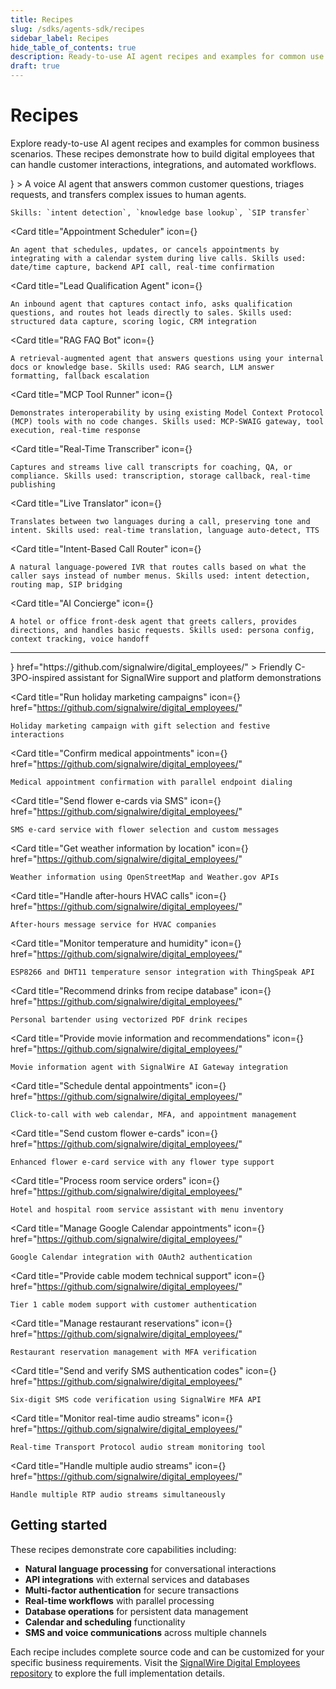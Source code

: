 ```yaml
---
title: Recipes
slug: /sdks/agents-sdk/recipes
sidebar_label: Recipes
hide_table_of_contents: true
description: Ready-to-use AI agent recipes and examples for common use cases
draft: true
---
```



# Recipes

Explore ready-to-use AI agent recipes and examples for common business scenarios. These recipes demonstrate how to build digital employees that can handle customer interactions, integrations, and automated workflows.

<CardGroup cols={3}>
  <Card 
    title="Customer Support Agent"
    icon={<MdSupportAgent />}
  >
    A voice AI agent that answers common customer questions, triages requests, and transfers complex issues to human agents. 
    
    Skills: `intent detection`, `knowledge base lookup`, `SIP transfer`
  </Card>
  
  <Card 
    title="Appointment Scheduler"
    icon={<MdSchedule />}
  >
    An agent that schedules, updates, or cancels appointments by integrating with a calendar system during live calls. Skills used: date/time capture, backend API call, real-time confirmation
  </Card>
  
  <Card 
    title="Lead Qualification Agent"
    icon={<MdLeaderboard />}
  >
    An inbound agent that captures contact info, asks qualification questions, and routes hot leads directly to sales. Skills used: structured data capture, scoring logic, CRM integration
  </Card>
  
  <Card 
    title="RAG FAQ Bot"
    icon={<MdSearch />}
  >
    A retrieval-augmented agent that answers questions using your internal docs or knowledge base. Skills used: RAG search, LLM answer formatting, fallback escalation
  </Card>
  
  <Card 
    title="MCP Tool Runner"
    icon={<MdBuild />}
  >
    Demonstrates interoperability by using existing Model Context Protocol (MCP) tools with no code changes. Skills used: MCP-SWAIG gateway, tool execution, real-time response
  </Card>
  
  <Card 
    title="Real-Time Transcriber"
    icon={<MdMic />}
  >
    Captures and streams live call transcripts for coaching, QA, or compliance. Skills used: transcription, storage callback, real-time publishing
  </Card>
  
  <Card 
    title="Live Translator"
    icon={<MdTranslate />}
  >
    Translates between two languages during a call, preserving tone and intent. Skills used: real-time translation, language auto-detect, TTS
  </Card>
  
  <Card 
    title="Intent-Based Call Router"
    icon={<MdCallSplit />}
  >
    A natural language-powered IVR that routes calls based on what the caller says instead of number menus. Skills used: intent detection, routing map, SIP bridging
  </Card>
  
  <Card 
    title="AI Concierge"
    icon={<MdSupport />}
  >
    A hotel or office front-desk agent that greets callers, provides directions, and handles basic requests. Skills used: persona config, context tracking, voice handoff
  </Card>
</CardGroup>

---

<CardGroup cols={3}>
  <Card 
    title="Provide technical support and platform demos"
    icon={<MdSmartToy />}
    href="https://github.com/signalwire/digital_employees/"
  >
    Friendly C-3PO-inspired assistant for SignalWire support and platform demonstrations
  </Card>
  
  <Card 
    title="Run holiday marketing campaigns"
    icon={<FaRobot />}
    href="https://github.com/signalwire/digital_employees/"
  >
    Holiday marketing campaign with gift selection and festive interactions
  </Card>
  
  <Card 
    title="Confirm medical appointments"
    icon={<MdLocalHospital />}
    href="https://github.com/signalwire/digital_employees/"
  >
    Medical appointment confirmation with parallel endpoint dialing
  </Card>
  
  <Card 
    title="Send flower e-cards via SMS"
    icon={<MdRestaurant />}
    href="https://github.com/signalwire/digital_employees/"
  >
    SMS e-card service with flower selection and custom messages
  </Card>
  
  <Card 
    title="Get weather information by location"
    icon={<MdCloud />}
    href="https://github.com/signalwire/digital_employees/"
  >
    Weather information using OpenStreetMap and Weather.gov APIs
  </Card>
  
  <Card 
    title="Handle after-hours HVAC calls"
    icon={<MdThermostat />}
    href="https://github.com/signalwire/digital_employees/"
  >
    After-hours message service for HVAC companies
  </Card>
  
  <Card 
    title="Monitor temperature and humidity"
    icon={<MdThermostat />}
    href="https://github.com/signalwire/digital_employees/"
  >
    ESP8266 and DHT11 temperature sensor integration with ThingSpeak API
  </Card>
  
  <Card 
    title="Recommend drinks from recipe database"
    icon={<MdRestaurant />}
    href="https://github.com/signalwire/digital_employees/"
  >
    Personal bartender using vectorized PDF drink recipes
  </Card>
  
  <Card 
    title="Provide movie information and recommendations"
    icon={<MdMovie />}
    href="https://github.com/signalwire/digital_employees/"
  >
    Movie information agent with SignalWire AI Gateway integration
  </Card>
  
  <Card 
    title="Schedule dental appointments"
    icon={<MdLocalHospital />}
    href="https://github.com/signalwire/digital_employees/"
  >
    Click-to-call with web calendar, MFA, and appointment management
  </Card>
  
  <Card 
    title="Send custom flower e-cards"
    icon={<MdRestaurant />}
    href="https://github.com/signalwire/digital_employees/"
  >
    Enhanced flower e-card service with any flower type support
  </Card>
  
  <Card 
    title="Process room service orders"
    icon={<MdLocalHotel />}
    href="https://github.com/signalwire/digital_employees/"
  >
    Hotel and hospital room service assistant with menu inventory
  </Card>
  
  <Card 
    title="Manage Google Calendar appointments"
    icon={<FaCalendarAlt />}
    href="https://github.com/signalwire/digital_employees/"
  >
    Google Calendar integration with OAuth2 authentication
  </Card>
  
  <Card 
    title="Provide cable modem technical support"
    icon={<MdSettings />}
    href="https://github.com/signalwire/digital_employees/"
  >
    Tier 1 cable modem support with customer authentication
  </Card>
  
  <Card 
    title="Manage restaurant reservations"
    icon={<MdRestaurant />}
    href="https://github.com/signalwire/digital_employees/"
  >
    Restaurant reservation management with MFA verification
  </Card>
  
  <Card 
    title="Send and verify SMS authentication codes"
    icon={<MdSecurity />}
    href="https://github.com/signalwire/digital_employees/"
  >
    Six-digit SMS code verification using SignalWire MFA API
  </Card>
  
  <Card 
    title="Monitor real-time audio streams"
    icon={<PiWaveform />}
    href="https://github.com/signalwire/digital_employees/"
  >
    Real-time Transport Protocol audio stream monitoring tool
  </Card>
  
  <Card 
    title="Handle multiple audio streams"
    icon={<FaWifi />}
    href="https://github.com/signalwire/digital_employees/"
  >
    Handle multiple RTP audio streams simultaneously
  </Card>
</CardGroup>

## Getting started

These recipes demonstrate core capabilities including:

- **Natural language processing** for conversational interactions
- **API integrations** with external services and databases  
- **Multi-factor authentication** for secure transactions
- **Real-time workflows** with parallel processing
- **Database operations** for persistent data management
- **Calendar and scheduling** functionality
- **SMS and voice communications** across multiple channels

Each recipe includes complete source code and can be customized for your specific business requirements. Visit the [SignalWire Digital Employees repository](https://github.com/signalwire/digital_employees/) to explore the full implementation details.